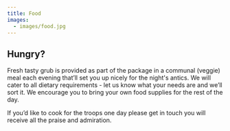 ```yaml
---
title: Food
images: 
  - images/food.jpg
---
```

## Hungry?

Fresh tasty grub is provided as part of the package in a communal (veggie) meal each evening that’ll set you up nicely for the night's antics. We will cater to all dietary requirements - let us know what your needs are and we’ll sort it. We encourage you to bring your own food supplies for the rest of the day.

If you’d like to cook for the troops one day please get in touch you will receive all the praise and admiration.